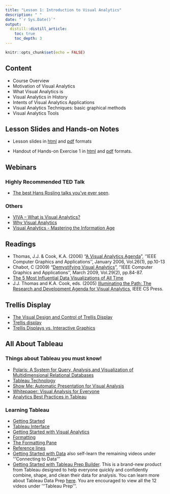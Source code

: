 ```yaml
---
title: "Lesson 1: Introduction to Visual Analytics"
description: " "
date: "`r Sys.Date()`"
output:
  distill::distill_article:
    toc: true
    toc_depth: 3
---
```


```r
knitr::opts_chunk$set(echo = FALSE)
```

## Content

* Course Overview
* Motivation of Visual Analytics
* What Visual Analytics is
* Visual Analytics in History
* Intents of Visual Analytics Applications
* Visual Analytics Techniques: basic graphical methods
* Visual Analytics Tools

## Lesson Slides and Hands-on Notes 

- Lesson slides in [html](../lesson/Lesson01/Lesson01-Intro_to_VAA.html) and [pdf](../lesson/Lesson01/Lesson01-Intro_to_VAA.pdf) formats

- Handout of Hands-on Exercise 1 in [html](../Hands-on_Ex/Hands-on_Ex01/Hands-on_Ex01.html) and [pdf](../Hands-on_Ex/Hands-on_Ex01/Hands-on_Ex01.pdf) formats.


## Webinars

### Highly Recommended TED Talk
* [The best Hans Rosling talks you’ve ever seen](https://www.ted.com/talks/hans_rosling_the_best_stats_you_ve_ever_seen?referrer=playlist-the_best_hans_rosling_talks_yo).

### Others
* [VIVA – What is Visual Analytics?](https://www.youtube.com/watch?v=LYKO_6KPZCM/)
* [Why Visual Analytics](https://www.youtube.com/watch?v=5uGRGqCFryg/) 
* [Visual Analytics - Mastering the Information Age](https://www.youtube.com/watch?v=5i3xbitEVfs/)
 

## Readings
* Thomas, J.J. & Cook, K.A. (2006) "[A Visual Analytics Agenda](https://www-computer-org.libproxy.smu.edu.sg/csdl/magazine/cg/2006/01/mcg2006010010/13rRUxBa5ej)", ''IEEE Computer Graphics and Applications'', January 2006, Vol.26(1), pp.10-13
* Chabot, C (2009) "[Demystifying Visual Analytics](https://www-computer-org.libproxy.smu.edu.sg/csdl/magazine/cg/2009/02/mcg2009020084/13rRUy3gn3z)", ''IEEE Computer Graphics and Applications'', March 2009, Vol.29(2), pp.84-87. 
* [The 5 Most Influential Data Visualizations of All Time](https://www.tableau.com/sites/default/files/whitepapers/the_5_most_influential_data_visualizations_of_all_time.pdf)
* J.J. Thomas and K.A. Cook, eds. (2005) [Illuminating the Path: The Research and Development Agenda for Visual Analytics](https://ils.unc.edu/courses/2017_fall/inls641_001/books/RD_Agenda_VisualAnalytics.pdf), IEEE CS Press.


## Trellis Display

* [The Visual Design and Control of Trellis Display](https://www-jstor-org.libproxy.smu.edu.sg/stable/1390777?seq=1#metadata_info_tab_contents)
* [Trellis display](https://onlinelibrary-wiley-com.libproxy.smu.edu.sg/doi/full/10.1002/wics.121)
* [Trellis Displays vs. Interactive Graphics](https://www.researchgate.net/publication/2671674_Trellis_Displays_vs_Interactive_Graphics)


## All About Tableau

### Things about Tableau you must know!
 
* [Polaris: A System for Query, Analysis,and Visualization of Multidimensional Relational Databases](https://graphics.stanford.edu/papers/polaris_extended/polaris.pdf)
* [Tableau Technology](https://www.tableau.com/products/technology)
* [Show Me: Automatic Presentation for Visual Analysis](https://www.tableau.com/sites/default/files/whitepapers/081027-infovis-showme-vfinal-fix.pdf)
* [Whitepaper: Visual Analysis for Everyone](https://www.tableau.com/sites/default/files/whitepapers/TS_WP_VA_F2_new_temp_0.pdf)
* [Analytics Best Practices in Tableau](https://help.tableau.com/current/blueprint/en-us/bp_analytics_best_practices_in_tableau.htm)

### Learning Tableau

* [Getting Started](https://www.tableau.com/learn/tutorials/on-demand/getting-started)
* [Tableau Interface](http://www.tableau.com/learn/tutorials/on-demand/tableau-interface)
* [Getting Started with Visual Analytics](https://www.tableau.com/learn/tutorials/on-demand/getting-started-visual-analytics)
* [Formatting](https://www.tableau.com/learn/tutorials/on-demand/formatting) 
* [The Formatting Pane](https://www.tableau.com/learn/tutorials/on-demand/formatting-pane)
* [Reference lines](https://www.tableau.com/learn/tutorials/on-demand/reference-lines)
* [Getting Started with Data](https://www.tableau.com/learn/tutorials/on-demand/getting-started-data) also self-learn the remaining videos under '''Connecting to Data'''
* [Getting Started with Tableau Prep Builder](https://www.tableau.com/learn/tutorials/on-demand/getting-started-tableau-prep).  This is a brand-new product from Tableau designed to help everyone quickly and confidently combine, shape, and clean their data for analysis.  You can learn more about Tableau Data Prep [here](https://www.tableau.com/about/blog/2018/3/tableau-prep-project-maestro-here-redefining-your-data-prep-experience-84620).  You are encouraged to view all the 12 videos under '''Tableau Prep'''.